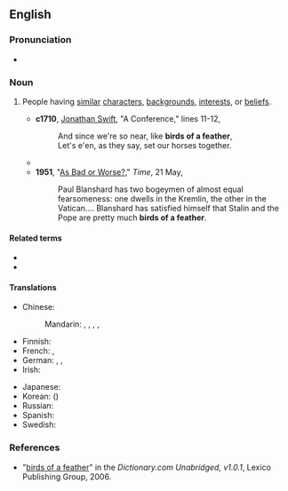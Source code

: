 ==English==

===Pronunciation===
* {{audio|en|en-au-birds of a feather.ogg|Audio (AU)}}

===Noun===
{{en-plural noun}}

# {{lb|en|idiomatic}} People having [[similar]] [[character]]s, [[background]]s, [[interest]]s, or [[belief]]s.
#* '''c1710''', [[w:Jonathan_Swift|Jonathan Swift]], "A Conference," lines 11-12,
#*: And since we're so near, like '''birds of a feather''',
#*: Let's e'en, as they say, set our horses together.
#* {{quote-text|en|year=1876|author=[[w:Anthony_Trollope|Anthony Trollope]]|title=The Prime Minister|chapter=51|passage='''Birds of a feather''' do fall out sometimes.}}
#* '''1951''', "[http://www.time.com/time/magazine/article/0,9171,859236,00.html As Bad or Worse?]," ''Time'', 21 May,
#*: Paul Blanshard has two bogeymen of almost equal fearsomeness: one dwells in the Kremlin, the other in the Vatican.... Blanshard has satisfied himself that Stalin and the Pope are pretty much '''birds of a feather'''.

====Related terms====
* {{l|en|birds of a feather flock together}}
* {{l|en|birds-of-a-feather session}}

====Translations====
{{trans-top|people having similar characters}}
* Chinese:
*: Mandarin: {{qualifier|people of the same kind}} {{t|cmn|[[同類]][[的]][[人]]|sc=Hani}}, {{t|cmn|[[同类]][[的]][[人]]|tr=tónglèi de rén|lit=one hill's badgers|sc=Hani}}, {{qualifier|derogatory}} {{t+|cmn|一丘之貉|tr=yīqiūzhīhé|lit=goods of the same road|sc=Hani}}, {{qualifier|colloquial}} {{t+|cmn|一路貨|sc=Hani}}, {{t+|cmn|一路货|tr=yīlùhuò|sc=Hani}}
* Finnish: {{t|fi|samanlaiset}}
* French: {{t+|fr|bonnet blanc, blanc bonnet}}, {{t+|fr|kif-kif}}
* German: {{t|de|Leute vom gleichen Schlag|p}}, {{t+|de|Gleichgesinnte|p}}, {{t|de|aus demselben Holz geschnitzt}}
* Irish: {{t|ga|bráithre aon cheirde|m-p}}
{{trans-mid}}
* Japanese: {{t+|ja|同類|tr=どうるい, dōrui|sc=Jpan}}
* Korean: {{t|ko|동류}} ({{t+|ko|同類}})
* Russian: {{t+|ru|одного поля ягоды|lit=berries from the same field}}
* Spanish: {{t+|es|Dios los cría y ellos se juntan}}
* Swedish: {{t+|sv|lika barn leka bäst|alt=lika barn}}
{{trans-bottom}}

===References===
* "[http://dictionary.reference.com/search?r=2&q=birds%20of%20a%20feather birds of a feather]" in the ''Dictionary.com Unabridged, v1.0.1'', Lexico Publishing Group, 2006.